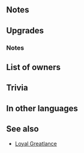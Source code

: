 {{SkillPage Tabs}}{{Weapon Infobox
|tagid=SID_父の戦術書
|weaponType=Blue Tome
|might=14
|range=2
|effect=At start of combat, if unit's Res > foe's Res, grants Atk/Spd/Def/Res+4 during combat.
|cost=400
|exclusive=1
|userVersion1=Closed
|userVersion2=Open
|userVersion3=Gleam Closed
|userVersion4=Gleam Open
|statModifiers=0,14,0,0,0
|required=-
|refinePaths=default
|refineSP=400
|refineMedals=500
|refineDews=200
|effectSkill1=Grants Atk/Spd+3 to allies within 2 spaces during combat. If unit is within 2 spaces of an ally, grants Atk/Spd+3 to unit during combat.
|iconSkill1=Fathers Tactics W.png
|tagidExtraSkill1=紋
|properties=
}}

==Notes==
{{Combat boosts}}
==Upgrades==
{{Weapon Upgrade List}}
===Notes===
{{Combat boosts}}
{{AlliesCombatEffect|effect=combat boost}}
==List of owners==
{{Skill Hero List}}
==Trivia==
{{Rsn|相互紋章R攻撃速さ3|Joint Goad R Atk/Spd 3}}
==In other languages==
{{OtherLanguages
|english=Father's Tactics
|japanese=父の戦術書
|german=Vaters Taktik
|spanishEU=Genio paterno
|spanishLA=Genio paterno
|french=Tactique du père
|italian=Tattiche paterne
|chineseTW=父親的兵法書
|portuguese=Táticas paternas
}}
==See also==
* [[Loyal Greatlance]]
{{Weapons Navbox}}